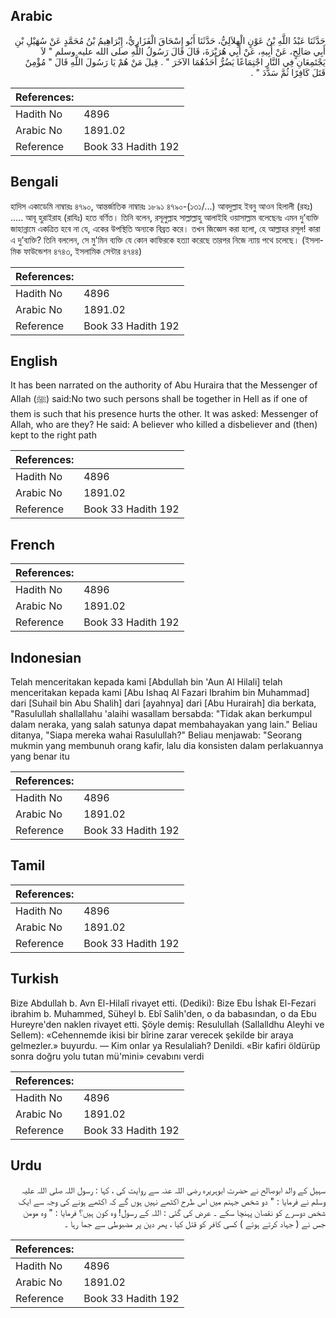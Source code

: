 ## Arabic


<div dir="rtl" lang="ar" style={{fontSize:'larger',backgroundColor:'#f8f9fa',padding:20}}>
حَدَّثَنَا عَبْدُ اللَّهِ بْنُ عَوْنٍ الْهِلاَلِيُّ، حَدَّثَنَا أَبُو إِسْحَاقَ الْفَزَارِيُّ، إِبْرَاهِيمُ بْنُ مُحَمَّدٍ عَنْ سُهَيْلِ بْنِ أَبِي صَالِحٍ، عَنْ أَبِيهِ، عَنْ أَبِي هُرَيْرَةَ، قَالَ قَالَ رَسُولُ اللَّهِ صلى الله عليه وسلم ‏"‏ لاَ يَجْتَمِعَانِ فِي النَّارِ اجْتِمَاعًا يَضُرُّ أَحَدُهُمَا الآخَرَ ‏"‏ ‏.‏ قِيلَ مَنْ هُمْ يَا رَسُولَ اللَّهِ قَالَ ‏"‏ مُؤْمِنٌ قَتَلَ كَافِرًا ثُمَّ سَدَّدَ ‏"‏ ‏.‏
</div>
<div style={{backgroundColor:'#f8f9fa',padding:20, marginBottom: 10}}><table> <thead> <tr> <th>References:</th> <th></th> </tr> </thead> <tbody><tr><td>Hadith No</td><td>4896</td></tr><tr><td>Arabic No</td><td>1891.02</td></tr><tr><td>Reference</td><td>Book 33 Hadith 192</td></tr></tbody></table></div>

## Bengali


<div dir="ltr" lang="bn" style={{fontSize:'larger',backgroundColor:'#f8f9fa',padding:20}}>
হাদিস একাডেমি নাম্বারঃ ৪৭৯০, আন্তর্জাতিক নাম্বারঃ ১৮৯১ ৪৭৯০-(১৩১/...) আবদুল্লাহ ইবনু আওন হিলালী (রহঃ) ..... আবূ হুরাইরাহ (রাযিঃ) হতে বর্ণিত। তিনি বলেন, রসূলুল্লাহ সাল্লাল্লাহু আলাইহি ওয়াসাল্লাম বলেছেনঃ এমন দু’ব্যক্তি জাহান্নামে একত্রিত হবে না যে, একের উপস্থিতি অন্যকে বিব্রত করে। তখন জিজ্ঞেস করা হলো, হে আল্লাহর রসূল! কারা এ দু’ব্যক্তি? তিনি বললেন, সে মু'মিন ব্যক্তি যে কোন কাফিরকে হত্যা করেছে তারপর নিজে ন্যায় পথে চলেছে। (ইসলামিক ফাউন্ডেশন ৪৭৪৩, ইসলামিক সেন্টার ৪৭৪৪)
</div>
<div style={{backgroundColor:'#f8f9fa',padding:20, marginBottom: 10}}><table> <thead> <tr> <th>References:</th> <th></th> </tr> </thead> <tbody><tr><td>Hadith No</td><td>4896</td></tr><tr><td>Arabic No</td><td>1891.02</td></tr><tr><td>Reference</td><td>Book 33 Hadith 192</td></tr></tbody></table></div>

## English


<div dir="ltr" lang="en" style={{fontSize:'larger',backgroundColor:'#f8f9fa',padding:20}}>
It has been narrated on the authority of Abu Huraira that the Messenger of Allah (ﷺ) said:No two such persons shall be together in Hell as if one of them is such that his presence hurts the other. It was asked: Messenger of Allah, who are they? He said: A believer who killed a disbeliever and (then) kept to the right path
</div>
<div style={{backgroundColor:'#f8f9fa',padding:20, marginBottom: 10}}><table> <thead> <tr> <th>References:</th> <th></th> </tr> </thead> <tbody><tr><td>Hadith No</td><td>4896</td></tr><tr><td>Arabic No</td><td>1891.02</td></tr><tr><td>Reference</td><td>Book 33 Hadith 192</td></tr></tbody></table></div>

## French


<div dir="ltr" lang="fr" style={{fontSize:'larger',backgroundColor:'#f8f9fa',padding:20}}>

</div>
<div style={{backgroundColor:'#f8f9fa',padding:20, marginBottom: 10}}><table> <thead> <tr> <th>References:</th> <th></th> </tr> </thead> <tbody><tr><td>Hadith No</td><td>4896</td></tr><tr><td>Arabic No</td><td>1891.02</td></tr><tr><td>Reference</td><td>Book 33 Hadith 192</td></tr></tbody></table></div>

## Indonesian


<div dir="ltr" lang="id" style={{fontSize:'larger',backgroundColor:'#f8f9fa',padding:20}}>
Telah menceritakan kepada kami [Abdullah bin 'Aun Al Hilali] telah menceritakan kepada kami [Abu Ishaq Al Fazari Ibrahim bin Muhammad] dari [Suhail bin Abu Shalih] dari [ayahnya] dari [Abu Hurairah] dia berkata, "Rasulullah shallallahu 'alaihi wasallam bersabda: "Tidak akan berkumpul dalam neraka, yang salah satunya dapat membahayakan yang lain." Beliau ditanya, "Siapa mereka wahai Rasulullah?" Beliau menjawab: "Seorang mukmin yang membunuh orang kafir, lalu dia konsisten dalam perlakuannya yang benar itu
</div>
<div style={{backgroundColor:'#f8f9fa',padding:20, marginBottom: 10}}><table> <thead> <tr> <th>References:</th> <th></th> </tr> </thead> <tbody><tr><td>Hadith No</td><td>4896</td></tr><tr><td>Arabic No</td><td>1891.02</td></tr><tr><td>Reference</td><td>Book 33 Hadith 192</td></tr></tbody></table></div>

## Tamil


<div dir="ltr" lang="ta" style={{fontSize:'larger',backgroundColor:'#f8f9fa',padding:20}}>

</div>
<div style={{backgroundColor:'#f8f9fa',padding:20, marginBottom: 10}}><table> <thead> <tr> <th>References:</th> <th></th> </tr> </thead> <tbody><tr><td>Hadith No</td><td>4896</td></tr><tr><td>Arabic No</td><td>1891.02</td></tr><tr><td>Reference</td><td>Book 33 Hadith 192</td></tr></tbody></table></div>

## Turkish


<div dir="ltr" lang="tr" style={{fontSize:'larger',backgroundColor:'#f8f9fa',padding:20}}>
Bize Abdullah b. Avn El-Hilalî rivayet etti. (Dediki): Bize Ebu İshak El-Fezari ibrahim b. Muhammed, Süheyl b. Ebî Salih'den, o da babasından, o da Ebu Hureyre'den naklen rivayet etti. Şöyle demiş: Resulullah (Sallalldhu Aleyhi ve Sellem): «Cehennemde ikisi bir bîrine zarar verecek şekilde bir araya gelmezler.» buyurdu. — Kim onlar ya Resulaliah? Denildi. «Bir kafiri öldürüp sonra doğru yolu tutan mü'mini» cevabını verdi
</div>
<div style={{backgroundColor:'#f8f9fa',padding:20, marginBottom: 10}}><table> <thead> <tr> <th>References:</th> <th></th> </tr> </thead> <tbody><tr><td>Hadith No</td><td>4896</td></tr><tr><td>Arabic No</td><td>1891.02</td></tr><tr><td>Reference</td><td>Book 33 Hadith 192</td></tr></tbody></table></div>

## Urdu


<div dir="rtl" lang="ur" style={{fontSize:'larger',backgroundColor:'#f8f9fa',padding:20}}>
سہیل کے والد ابوصالح نے حضرت ابوہریرہ رضی اللہ عنہ سے روایت کی ، کہا : رسول اللہ صلی اللہ علیہ وسلم نے فرمایا : " دو شخص جہنم میں اس طرح اکٹھے نہیں ہوں گے کہ اکٹھے ہونے کی وجہ سے ایک شخص دوسرے کو نقصان پہنچا سکے ۔ عرض کی گئی : اللہ کے رسول! وہ کون ہیں؟ فرمایا : " وہ مومن جس نے ( جہاد کرتے ہوئے ) کسی کافر کو قتل کیا ، پھر دین پر مضبوطی سے جما رہا ۔
</div>
<div style={{backgroundColor:'#f8f9fa',padding:20, marginBottom: 10}}><table> <thead> <tr> <th>References:</th> <th></th> </tr> </thead> <tbody><tr><td>Hadith No</td><td>4896</td></tr><tr><td>Arabic No</td><td>1891.02</td></tr><tr><td>Reference</td><td>Book 33 Hadith 192</td></tr></tbody></table></div>